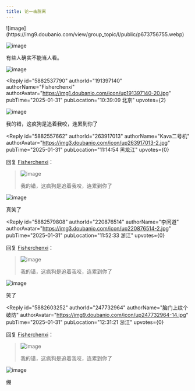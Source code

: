```yaml
---
title: 论一击脱离
---
```



<Forum groupName="枝江正统五金店" groupUrl="https://www.douban.com/group/728957/" archivedAt="2025-05-16T14:15:14.752Z">
  <Post
    id="317871602"
    title="论一击脱离"
    url="https://www.douban.com/group/topic/317871602/?_spm_id=MjIwODc2NTE0"
    pubTime="02-01"
    highlightUserId="191397140"
  >
![image](https://img9.doubanio.com/view/group_topic/l/public/p673756755.webp)

![image](https://img2.doubanio.com/view/group_topic/l/public/p673756751.webp)

有些人确实不能当人看。

![image](https://img3.doubanio.com/view/group_topic/l/public/p673756753.webp)

<Reply
  id="5882537790"
  authorId="191397140"
  authorName="Fisherchenxi"
  authorAvatar="https://img1.doubanio.com/icon/up191397140-20.jpg"
  pubTime="2025-01-31"
  pubLocation="10:39:09 北京"
  upvotes={2}
>
![image](https://img9.doubanio.com/view/richtext/large/public/p833563804.jpg)

我的错，这疯狗是追着我咬，连累到你了
</Reply>

<Reply
  id="5882557662"
  authorId="263917013"
  authorName="Kava二号机"
  authorAvatar="https://img3.doubanio.com/icon/up263917013-2.jpg"
  pubTime="2025-01-31"
  pubLocation="11:14:54 黑龙江"
  upvotes={0}
>
回复 [Fisherchenxi](https://www.douban.com/people/191397140/)：
 > ![image](https://img9.doubanio.com/view/richtext/large/public/p833563804.jpg)
> 
> 我的错，这疯狗是追着我咬，连累到你了

![image](https://img9.doubanio.com/view/richtext/s/public/p833563804.jpg)

真笑了
</Reply>

<Reply
  id="5882579808"
  authorId="220876514"
  authorName="李问道"
  authorAvatar="https://img3.doubanio.com/icon/up220876514-2.jpg"
  pubTime="2025-01-31"
  pubLocation="11:52:33 浙江"
  upvotes={0}
>
回复 [Fisherchenxi](https://www.douban.com/people/191397140/)：
 > ![image](https://img9.doubanio.com/view/richtext/large/public/p833563804.jpg)
> 
> 我的错，这疯狗是追着我咬，连累到你了

![image](https://img9.doubanio.com/view/richtext/s/public/p833563804.jpg)

笑了
</Reply>

<Reply
  id="5882603252"
  authorId="247732964"
  authorName="脑门上纹个破防"
  authorAvatar="https://img9.doubanio.com/icon/up247732964-14.jpg"
  pubTime="2025-01-31"
  pubLocation="12:31:21 浙江"
  upvotes={0}
>
回复 [Fisherchenxi](https://www.douban.com/people/191397140/)：
 > ![image](https://img9.doubanio.com/view/richtext/large/public/p833563804.jpg)
> 
> 我的错，这疯狗是追着我咬，连累到你了

![image](https://img9.doubanio.com/view/richtext/s/public/p833563804.jpg)

绷
</Reply>
  </Post>
</Forum>
